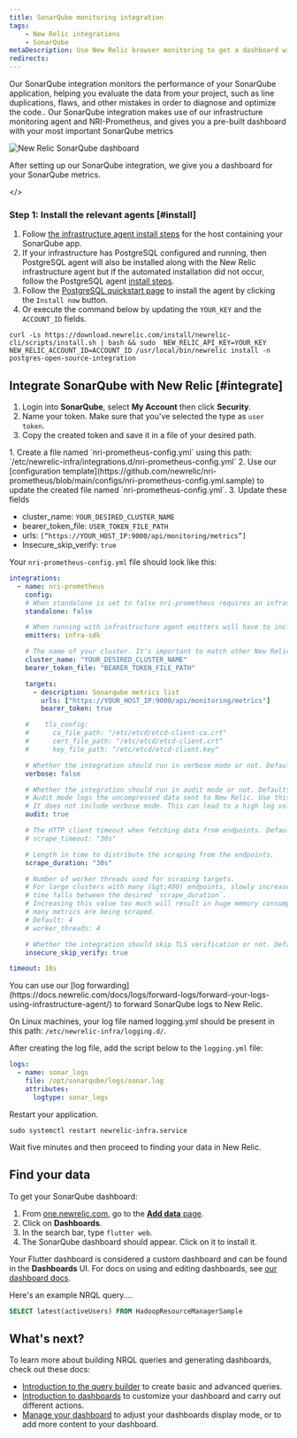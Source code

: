 ```yaml
---
title: SonarQube monitoring integration
tags:
    - New Relic integrations
    - SonarQube
metaDescription: Use New Relic browser monitoring to get a dashboard with metrics from your SonarQube.
redirects: 
---
```


Our SonarQube integration monitors the performance of your SonarQube application, helping you evaluate the data from your project, such as line duplications, flaws, and other mistakes in order to diagnose and optimize the code.. Our SonarQube integration makes use of our infrastructure monitoring agent and NRI-Prometheus, and gives you a pre-built dashboard with your most important SonarQube metrics 

<img
    title="New Relic SonarQube dashboard"
    alt="New Relic SonarQube dashboard"
    src={SonarQubeDashboard}
/>
<figcaption>
After setting up our SonarQube integration, we give you a dashboard for your SonarQube metrics. 
</figcaption>

</>
### Step 1: Install the relevant agents [#install]

1.  Follow [the infrastructure agent install steps](/docs/infrastructure/install-infrastructure-agent/get-started/install-infrastructure-agent) for the host containing your SonarQube app.
2. If your infrastructure has PostgreSQL configured and running, then PostgreSQL agent will also be installed along with the New Relic infrastructure agent but if the automated installation did not occur, follow the PostgreSQL agent [install steps](https://docs.newrelic.com/docs/infrastructure/host-integrations/host-integrations-list/postgresql/postgresql-integration/).
3. Follow the [PostgreSQL quickstart page](https://newrelic.com/instant-observability/postresql) to install the agent by clicking the `Install now` button.
4. Or execute the command below by updating the `YOUR_KEY` and the `ACCOUNT_ID` fields.

```
curl -Ls https://download.newrelic.com/install/newrelic-cli/scripts/install.sh | bash && sudo  NEW_RELIC_API_KEY=YOUR_KEY NEW_RELIC_ACCOUNT_ID=ACCOUNT_ID /usr/local/bin/newrelic install -n postgres-open-source-integration
```

## Integrate SonarQube with New Relic [#integrate]

<CollapserGroup>
<Collapser
    id="step1"
    title="Step 1. Create a user token"
    >

1. Login into **SonarQube**, select **My Account** then click **Security**.
2. Name your token. Make sure that you've selected the type as `user token`.
3. Copy the created token and save it in a file of your desired path.
</Collapser>
<Collapser
    id="step2"
    title="Step 2. Configure NRI-Prometheus"
    >
1. Create a file named `nri-prometheus-config.yml` using this path: `/etc/newrelic-infra/integrations.d/nri-prometheus-config.yml`
2. Use our [configuration template](https://github.com/newrelic/nri-prometheus/blob/main/configs/nri-prometheus-config.yml.sample) to update the created file named `nri-prometheus-config.yml`.
3. Update these fields 

* cluster_name: `YOUR_DESIRED_CLUSTER_NAME`
* bearer_token_file: `USER_TOKEN_FILE_PATH`
* urls: `[“https://YOUR_HOST_IP:9000/api/monitoring/metrics”]`
* Insecure_skip_verify: `true`

Your `nri-prometheus-config.yml` file should look like this:

```yml
integrations:
  - name: nri-prometheus
    config:
    # When standalone is set to false nri-prometheus requires an infrastructure agent to work and send data. Defaults to true
    standalone: false

    # When running with infrastructure agent emitters will have to include infra-sdk
    emitters: infra-sdk

    # The name of your cluster. It's important to match other New Relic products to relate the data.
    cluster_name: "YOUR_DESIRED_CLUSTER_NAME"
    bearer_token_file: "BEARER_TOKEN_FILE_PATH"

    targets:
      - description: Sonarqube metrics list
        urls: ["https://YOUR_HOST_IP:9000/api/monitoring/metrics"]
        bearer_token: true

    #    tls_config:
    #      ca_file_path: "/etc/etcd/etcd-client-ca.crt"
    #      cert_file_path: "/etc/etcd/etcd-client.crt"
    #      key_file_path: "/etc/etcd/etcd-client.key"

    # Whether the integration should run in verbose mode or not. Defaults to false.
    verbose: false

    # Whether the integration should run in audit mode or not. Defaults to false.
    # Audit mode logs the uncompressed data sent to New Relic. Use this to log all data sent.
    # It does not include verbose mode. This can lead to a high log volume, use with care.
    audit: true

    # The HTTP client timeout when fetching data from endpoints. Defaults to 30s.
    # scrape_timeout: "30s"

    # Length in time to distribute the scraping from the endpoints.
    scrape_duration: "30s"

    # Number of worker threads used for scraping targets.
    # For large clusters with many (&gt;400) endpoints, slowly increase until scrape
    # time falls between the desired `scrape_duration`.
    # Increasing this value too much will result in huge memory consumption if too
    # many metrics are being scraped.
    # Default: 4
    # worker_threads: 4

    # Whether the integration should skip TLS verification or not. Defaults to false.
    insecure_skip_verify: true

timeout: 10s
```
</Collapser>
<Collapser
id="step3"
    title="Step 3. Forward SonarQube logs to New Relic"
>
You can use our [log forwarding](https://docs.newrelic.com/docs/logs/forward-logs/forward-your-logs-using-infrastructure-agent/) to forward SonarQube logs to New Relic.

On Linux machines, your log file named logging.yml should be present in this path: `/etc/newrelic-infra/logging.d/`.

After creating the log file, add the script below to the `logging.yml` file:

```yml
logs:
  - name: sonar_logs
    file: /opt/sonarqube/logs/sonar.log
    attributes: 
      logtype: sonar_logs
``` 
</Collapser>
<Collapser
id="step4"
    title="Step 4. Restart the New Relic infrastructure agent"
>

Restart your application. 

```shell
sudo systemctl restart newrelic-infra.service
```
Wait five minutes and then proceed to finding your data in New Relic. 
</Collapser>
</CollapserGroup>

## Find your data 

To get your SonarQube dashboard: 

1. From [one.newrelic.com](https://one.newrelic.com), go to the [**Add data** page](https://one.newrelic.com/marketplace). 
2. Click on **Dashboards**.
3. In the search bar, type `flutter web`. 
4. The SonarQube dashboard should appear. Click on it to install it.

Your Flutter dashboard is considered a custom dashboard and can be found in the **Dashboards** UI. For docs on using and editing dashboards, see [our dashboard docs](/docs/query-your-data/explore-query-data/dashboards/introduction-dashboards).

Here's an example NRQL query....

```sql
SELECT latest(activeUsers) FROM HadoopResourceManagerSample
```


## What's next?

To learn more about building NRQL queries and generating dashboards, check out these docs:

* [Introduction to the query builder](/docs/query-your-data/explore-query-data/query-builder/introduction-query-builder) to create basic and advanced queries.
* [Introduction to dashboards](/docs/query-your-data/explore-query-data/dashboards/introduction-dashboards) to customize your dashboard and carry out different actions.
* [Manage your dashboard](/docs/query-your-data/explore-query-data/dashboards/manage-your-dashboard) to adjust your dashboards display mode, or to add more content to your dashboard.
